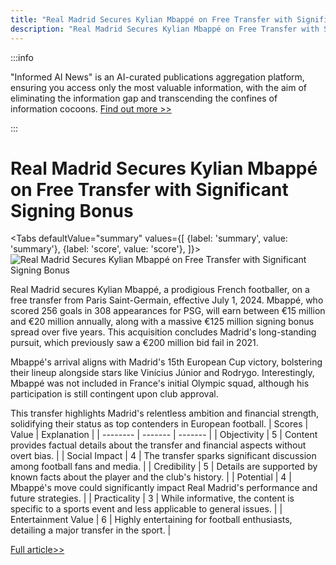 ```yaml
---
title: "Real Madrid Secures Kylian Mbappé on Free Transfer with Significant Signing Bonus"
description: "Real Madrid Secures Kylian Mbappé on Free Transfer with Significant Signing Bonus"
---
```



:::info

"Informed AI News" is an AI-curated publications aggregation platform, ensuring you access only the most valuable information, with the aim of eliminating the information gap and transcending the confines of information cocoons.  [Find out more >>](/docs/guides)

:::

# Real Madrid Secures Kylian Mbappé on Free Transfer with Significant Signing Bonus


<Tabs
	defaultValue="summary"
	values={[
	{label: 'summary', value: 'summary'},
	{label: 'score', value: 'score'},
]}>
<TabItem value="summary">
<img
  src="https://image.informedainews.com/2024/06/Spo-wcp-1717494963-0.jpg"
  alt="Real Madrid Secures Kylian Mbappé on Free Transfer with Significant Signing Bonus"
/>



Real Madrid secures Kylian Mbappé, a prodigious French footballer, on a free transfer from Paris Saint-Germain, effective July 1, 2024. Mbappé, who scored 256 goals in 308 appearances for PSG, will earn between €15 million and €20 million annually, along with a massive €125 million signing bonus spread over five years. This acquisition concludes Madrid's long-standing pursuit, which previously saw a €200 million bid fail in 2021.

Mbappé's arrival aligns with Madrid's 15th European Cup victory, bolstering their lineup alongside stars like Vinícius Júnior and Rodrygo. Interestingly, Mbappé was not included in France's initial Olympic squad, although his participation is still contingent upon club approval.

This transfer highlights Madrid's relentless ambition and financial strength, solidifying their status as top contenders in European football.
</TabItem>
<TabItem value="score">
	| Scores     | Value   | Explanation |
	| -------- | ------- | ------- |
	| Objectivity  | 5    | Content provides factual details about the transfer and financial aspects without overt bias.    |
	| Social Impact | 4     | The transfer sparks significant discussion among football fans and media.    |
	| Credibility    | 5    | Details are supported by known facts about the player and the club's history.    |
	| Potential    | 4    | Mbappé's move could significantly impact Real Madrid's performance and future strategies.    |
	| Practicality    | 3    | While informative, the content is specific to a sports event and less applicable to general issues.    |
	| Entertainment Value    | 6    | Highly entertaining for football enthusiasts, detailing a major transfer in the sport.    |
</TabItem>
</Tabs>

[Full article>>](https://www.theguardian.com/football/article/2024/jun/03/real-madrid-sign-kylian-mbappe-psg)
